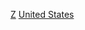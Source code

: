{{Commonscat|Conductors from the United States}}

[[Category:美國古典音樂家|Z]]
[[Category:各国指挥家|United States]]
